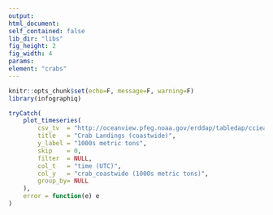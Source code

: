 ```yaml
---
output:
html_document:
self_contained: false
lib_dir: "libs"
fig_height: 2
fig_width: 4
params:
element: "crabs"
---
```


```r
knitr::opts_chunk$set(echo=F, message=F, warning=F)
library(infographiq)
```

<base target="_parent">

```r
tryCatch(
    plot_timeseries(
        csv_tv  = "http://oceanview.pfeg.noaa.gov/erddap/tabledap/cciea_AC.csvp?time%2Ccrab_coastwide&time%3E=1980-01-01&time%3C=2014-01-01",
        title   = "Crab Landings (coastwide)",
        y_label = "1000s metric tons",
        skip    = 0,
        filter  = NULL,
        col_t   = "time (UTC)",
        col_y   = "crab_coastwide (1000s metric tons)",
        group_by= NULL
    ),
    error = function(e) e
)
```
